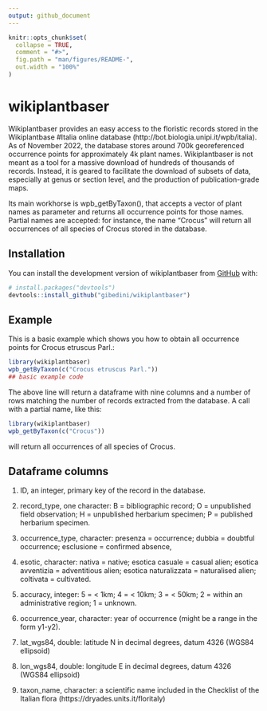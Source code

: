 ```yaml
---
output: github_document
---
```


<!-- README.md is generated from README.Rmd. Please edit that file -->

```r
knitr::opts_chunk$set(
  collapse = TRUE,
  comment = "#>",
  fig.path = "man/figures/README-",
  out.width = "100%"
)
```

# wikiplantbaser

<!-- badges: start -->
<!-- badges: end -->

Wikiplantbaser provides an easy access to the floristic records stored in 
the Wikiplantbase #Italia online database (http://bot.biologia.unipi.it/wpb/italia).
As of November 2022, the database stores around 700k georeferenced occurrence points 
for approximately 4k plant names. Wikiplantbaser is not meant as a tool for a massive
download of hundreds of thousands of records. Instead, it is geared to facilitate the 
download of subsets of data, especially at genus or section level, and the production
of publication-grade maps.

Its main workhorse is wpb_getByTaxon(), that accepts a vector of plant names as parameter
and returns all occurrence points for those names. Partial names are accepted: for instance,
the name "Crocus" will return all occurrences of all species of Crocus stored in the database.

## Installation

You can install the development version of wikiplantbaser from [GitHub](https://github.com/) with:

``` r
# install.packages("devtools")
devtools::install_github("gibedini/wikiplantbaser")
```

## Example

This is a basic example which shows you how to obtain all occurrence points 
for Crocus etruscus Parl.:

```r
library(wikiplantbaser)
wpb_getByTaxon(c("Crocus etruscus Parl."))
## basic example code
```

The above line will return a dataframe with nine columns and a number of rows matching 
the number of records extracted from the database. A call with a partial name, like this:


```r
library(wikiplantbaser)
wpb_getByTaxon(c("Crocus"))
```

will return all occurrences of all species of Crocus.

## Dataframe columns
1. ID, an integer, primary key of the record in the database.

2. record_type, one character: B = bibliographic record; O = unpublished field observation; H = unpublished herbarium specimen; P = published herbarium specimen.

3. occurrence_type, character: presenza = occurrence; dubbia = doubtful occurrence; esclusione = confirmed absence,

4. esotic, character: nativa = native; esotica casuale = casual alien; esotica avventizia = adventitious alien; esotica naturalizzata = naturalised alien; coltivata = cultivated.

5. accuracy, integer: 5 = < 1km; 4 = < 10km; 3 = < 50km; 2 = within an administrative region; 1 = unknown.

6. occurrence_year, character: year of occurrence (might be a range in the form y1-y2).

7. lat_wgs84, double: latitude N in decimal degrees, datum 4326 (WGS84 ellipsoid)

8. lon_wgs84, double: longitude E in decimal degrees, datum 4326 (WGS84 ellipsoid)

9. taxon_name, character: a scientific name included in the Checklist of the Italian flora (https://dryades.units.it/floritaly)


